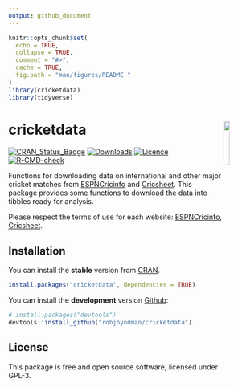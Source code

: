 ```yaml
---
output: github_document
---
```


<!-- README.md is generated from README.Rmd. Please edit that file -->

```r
knitr::opts_chunk$set(
  echo = TRUE,
  collapse = TRUE,
  comment = "#>",
  cache = TRUE,
  fig.path = "man/figures/README-"
)
library(cricketdata)
library(tidyverse)
```

# cricketdata <img src="man/figures/cricketdata.png" width="15%" align="right" />

<!-- badges: start -->
[![CRAN_Status_Badge](https://www.r-pkg.org/badges/version/cricketdata)](https://cran.r-project.org/package=cricketdata)
[![Downloads](https://cranlogs.r-pkg.org/badges/cricketdata)](https://cran.r-project.org/package=cricketdata)
[![Licence](https://img.shields.io/badge/licence-GPL--3-blue.svg)](https://www.gnu.org/licenses/gpl-3.0.en.html)
[![R-CMD-check](https://github.com/robjhyndman/cricketdata/workflows/R-CMD-check/badge.svg)](https://github.com/robjhyndman/cricketdata/actions)
<!-- badges: end -->

Functions for downloading data on international and other major cricket matches from [ESPNCricinfo](https://www.espncricinfo.com) and [Cricsheet](https://cricsheet.org). This package provides some functions to download the data into tibbles ready for analysis.
  
Please respect the terms of use for each website: [ESPNCricinfo](https://www.espncricinfo.com/ci/content/site/company/terms_use.html), [Cricsheet](https://cricsheet.org/register/).

## Installation

You can install the **stable** version from [CRAN](https://cran.r-project.org/package=cricketdata).

```r
install.packages("cricketdata", dependencies = TRUE)
```

You can install the **development** version [Github](https://github.com/robjhyndman/cricketdata):

```r
# install.packages("devtools")
devtools::install_github("robjhyndman/cricketdata")
```

## License

This package is free and open source software, licensed under GPL-3.
